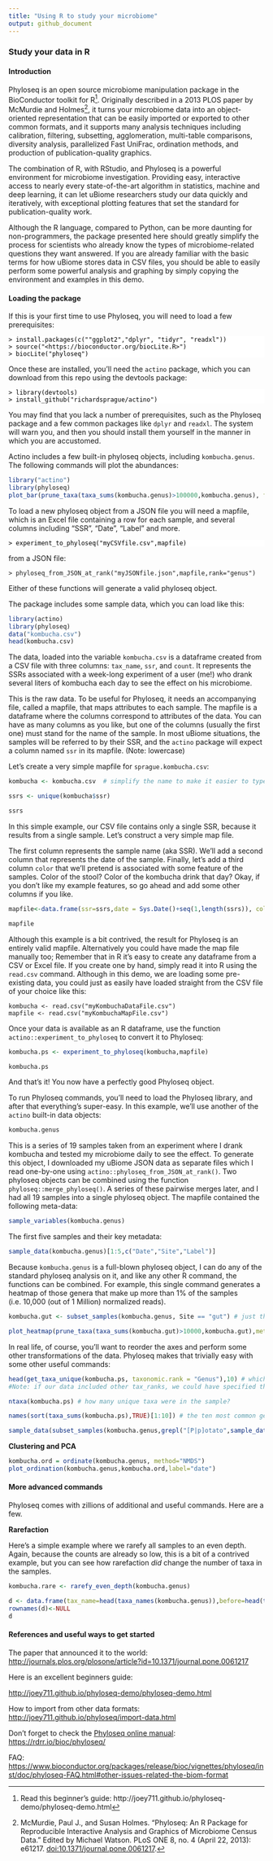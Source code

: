 ```yaml
---
title: "Using R to study your microbiome"
output: github_document
---
```



### Study your data in R {#analyzeR}


#### Introduction

Phyloseq is an open source microbiome manipulation package in the BioConductor toolkit for R^[Read this beginner's guide: http://joey711.github.io/phyloseq-demo/phyloseq-demo.html]. Originally described in a 2013 PLOS paper by McMurdie and Holmes[^2], it turns your microbiome data into an object-oriented representation that can be easily imported or exported to other common formats, and it supports many analysis techniques including calibration, filtering, subsetting, agglomeration, multi-table comparisons, diversity analysis, parallelized Fast UniFrac, ordination methods, and production of publication-quality graphics.

The combination of R, with RStudio, and Phyloseq is a powerful environment for microbiome investigation. Providing easy, interactive access to nearly every state-of-the-art algorithm in statistics, machine and deep learning, it can let uBiome researchers study our data quickly and iteratively, with exceptional plotting features that set the standard for publication-quality work.

Although the R language, compared to Python, can be more daunting for non-programmers, the package presented here should greatly simplify the process for scientists who already know the types of microbiome-related questions they want answered. If you are already familiar with the basic terms for how uBiome stores data in CSV files, you should be able to easily perform some powerful analysis and graphing by simply copying the environment and examples in this demo.

#### Loading the package


If this is your first time to use Phyloseq, you will need to load a few prerequisites: 

<div markdown="1" style="-webkit-print-color-adjust: exact; color: rgb(0, 0, 0); font-family: Georgia, Times, sans-serif; font-size: 14px; font-style: normal; font-variant-caps: normal; font-weight: normal; letter-spacing: normal; orphans: auto; text-align: start; text-indent: 0px; text-transform: none; white-space: normal; widows: auto; word-spacing: 0px; -webkit-text-size-adjust: auto; -webkit-text-stroke-width: 0px; background-color: rgb(255, 255, 255);">
    
    
    > install.packages(c(""ggplot2","dplyr", "tidyr", "readxl"))
    > source("<https://bioconductor.org/biocLite.R>")
    > biocLite("phyloseq")

</div>

Once these are installed, you’ll need the `actino` package, which you can download from this repo using the devtools package:

<div markdown="1" style="-webkit-print-color-adjust: exact; color: rgb(0, 0, 0); font-family: Georgia, Times, sans-serif; font-size: 14px; font-style: normal; font-variant-caps: normal; font-weight: normal; letter-spacing: normal; orphans: auto; text-align: start; text-indent: 0px; text-transform: none; white-space: normal; widows: auto; word-spacing: 0px; -webkit-text-size-adjust: auto; -webkit-text-stroke-width: 0px; background-color: rgb(255, 255, 255);">
    
    > library(devtools)
    > install_github("richardsprague/actino")
    
</div>


You may find that you lack a number of prerequisites, such as the Phyloseq package and a few common packages like ```dplyr``` and ```readxl```. The system will warn you, and then you should install them yourself in the manner in which you are accustomed.

Actino includes a few built-in phyloseq objects, including ```kombucha.genus```. The following commands will plot the abundances:

```r
library("actino")
library(phyloseq)
plot_bar(prune_taxa(taxa_sums(kombucha.genus)>100000,kombucha.genus), fill = "Genus")
```


To load a new phyloseq object from a JSON file you will need a mapfile, which is an Excel file containing a row for each sample, and several columns including "SSR", "Date", "Label" and more.

<div markdown="1" style="-webkit-print-color-adjust: exact; color: rgb(0, 0, 0); font-family: Georgia, Times, sans-serif; font-size: 14px; font-style: normal; font-variant-caps: normal; font-weight: normal; letter-spacing: normal; orphans: auto; text-align: start; text-indent: 0px; text-transform: none; white-space: normal; widows: auto; word-spacing: 0px; -webkit-text-size-adjust: auto; -webkit-text-stroke-width: 0px; background-color: rgb(255, 255, 255);">

    > experiment_to_phyloseq("myCSVfile.csv",mapfile)

</div>

from a JSON file:

	> phyloseq_from_JSON_at_rank("myJSONfile.json",mapfile,rank="genus")

Either of these functions will generate a valid phyloseq object.


The package includes some sample data, which you can load like this:


```r
library(actino)
library(phyloseq)
data("kombucha.csv")
head(kombucha.csv)
```

The data, loaded into the variable ```kombucha.csv``` is a dataframe created from a CSV file with three columns: ```tax_name```, ```ssr```, and ```count```. It represents the SSRs associated with a week-long experiment of a user (me!) who drank several liters of kombucha each day to see the effect on his microbiome.

This is the raw data. To be useful for Phyloseq, it needs an accompanying file, called a mapfile, that maps attributes to each sample. The mapfile is a dataframe where the columns correspond to attributes of the data. You can have as many columns as you like, but one of the columns (usually the first one) must stand for the name of the sample. In most uBiome situations, the samples will be referred to by their SSR, and the ```actino``` package will expect a column named ```ssr``` in its mapfile.  (Note: lowercase)

Let's create a very simple mapfile for ```sprague.kombucha.csv```:

```r
kombucha <- kombucha.csv  # simplify the name to make it easier to type

ssrs <- unique(kombucha$ssr)

ssrs
```

In this simple example, our CSV file contains only a single SSR, because it results from a single sample. Let's construct a very simple map file.

The first column represents the sample name (aka SSR).  We'll add a second column that represents the date of the sample. Finally, let's add a third column ```color``` that we’ll pretend is associated with some feature of the samples.  Color of the stool? Color of the kombucha drink that day?  Okay, if you don’t like my example features, so go ahead and add some other columns if you like.

```r
mapfile<-data.frame(ssr=ssrs,date = Sys.Date()+seq(1,length(ssrs)), color = colors()[1:length(ssrs)])

mapfile
```

Although this example is a bit contrived, the result for Phyloseq is an entirely valid mapfile. Alternatively you could have made the map file manually too; Remember that in R it’s easy to create any dataframe from a CSV or Excel file. If you create one by hand, simply read it into R using the ```read.csv``` command.  Although in this demo, we are loading some pre-existing data, you could just as easily have loaded straight from the CSV file of your choice like this:

```
kombucha <- read.csv("myKombuchaDataFile.csv")
mapfile <- read.csv("myKombuchaMapFile.csv")
```

Once your data is available as an R dataframe, use the function ```actino::experiment_to_phyloseq``` to convert it to Phyloseq:

```r

kombucha.ps <- experiment_to_phyloseq(kombucha,mapfile)

kombucha.ps
```
And that's it! You now have a perfectly good Phyloseq object.


To run Phyloseq commands, you'll need to load the Phyloseq library, and after that everything's super-easy.  In this example, we'll use another of the ```actino``` built-in data objects:

```r
kombucha.genus
```

This is a series of 19 samples taken from an experiment where I drank kombucha and tested my microbiome daily to see the effect.  To generate this object, I downloaded my uBiome JSON data as separate files which I read one-by-one using ```actino::phyloseq_from_JSON_at_rank()```.  Two phyloseq objects can be combined using the function ```phyloseq::merge_phyloseq()```. A series of these pairwise merges later, and I had all 19 samples into a single phyloseq object. The mapfile contained the following meta-data:

```r
sample_variables(kombucha.genus)
```

The first five samples and their key metadata:

```r
sample_data(kombucha.genus)[1:5,c("Date","Site","Label")]
```

Because ```kombucha.genus``` is a full-blown phyloseq object, I can do any of the standard phyloseq analysis on it, and like any other R command, the functions can be combined. For example, this single command generates a heatmap of those genera that make up more than 1% of the samples (i.e. 10,000 (out of 1 Million) normalized reads).

```r

kombucha.gut <- subset_samples(kombucha.genus, Site == "gut") # just the gut samples

plot_heatmap(prune_taxa(taxa_sums(kombucha.gut)>10000,kombucha.gut),method = "CCA", distance = "none", sample.order = "Date", sample.label = "Date")
```

In real life, of course, you'll want to reorder the axes and perform some other transformations of the data.  Phyloseq makes that trivially easy with some other useful commands:

```r
head(get_taxa_unique(kombucha.ps, taxonomic.rank = "Genus"),10) # which are the unique taxa at Genus level?
#Note: if our data included other tax_ranks, we could have specified that.

ntaxa(kombucha.ps) # how many unique taxa were in the sample?

names(sort(taxa_sums(kombucha.ps),TRUE)[1:10]) # the ten most common genera

sample_data(subset_samples(kombucha.genus,grepl("[P|p]otato",sample_data(kombucha.genus)$Notes)))[,c("Date","Label")]

```

**Clustering and PCA**

```r
kombucha.ord = ordinate(kombucha.genus, method="NMDS")
plot_ordination(kombucha.genus,kombucha.ord,label="date")
```


#### More advanced commands
Phyloseq comes with zillions of additional and useful commands.   Here are a few.

**Rarefaction**

Here's a simple example where we rarefy all samples to an even depth. Again, because the counts are already so low, this is a bit of a contrived example, but you can see how rarefaction *did* change the number of taxa in the samples.

```r
kombucha.rare <- rarefy_even_depth(kombucha.genus)

d <- data.frame(tax_name=head(taxa_names(kombucha.genus)),before=head(taxa_sums(kombucha.ps)),after=head(taxa_sums(kombucha.rare)))
rownames(d)<-NULL
d
```


#### References and useful ways to get started


The paper that announced it to the world: <http://journals.plos.org/plosone/article?id=10.1371/journal.pone.0061217>

Here is an excellent beginners guide:


<http://joey711.github.io/phyloseq-demo/phyloseq-demo.html>  


How to import from other data formats: <http://joey711.github.io/phyloseq/import-data.html>

Don’t forget to check the [Phyloseq online manual](https://rdrr.io/bioc/phyloseq/): <https://rdrr.io/bioc/phyloseq/>

  


FAQ: <https://www.bioconductor.org/packages/release/bioc/vignettes/phyloseq/inst/doc/phyloseq-FAQ.html#other-issues-related-the-biom-format>




[^2]: McMurdie, Paul J., and Susan Holmes. “Phyloseq: An R Package for Reproducible Interactive Analysis and Graphics of Microbiome Census Data.” Edited by Michael Watson. PLoS ONE 8, no. 4 (April 22, 2013): e61217. [doi:10.1371/journal.pone.0061217](http://journals.plos.org/plosone/article?id=10.1371/journal.pone.0061217).

